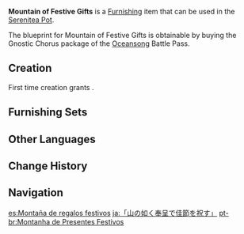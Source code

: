 {{Furnishing Infobox
|id             = 373134
|image          = Item Mountain of Festive Gifts.png
|category       = Landscape
|subcategory    = Item
|quality        = 4
|adeptal_energy = 90
|load           = 35
|reduced_load   = 24
|description    = A somewhat haphazardly-placed pile of popular goods that can be found at stores and stalls during [[Lantern Rite]]. Here you can find fireworks and firecrackers, beloved by the children, beautifully-wrapped cakes, and lovely decorations. Some residents will keep these exquisitely-made wrappers with them to remember the unique celebrations that take place every year.
|blueprint      = [[Battle Pass/Oceansong|Oceansong]] Battle Pass: Gnostic Chorus
|battlepass     = Oceansong
}}
'''Mountain of Festive Gifts''' is a [[Furnishing]] item that can be used in the [[Serenitea Pot]].

The blueprint for Mountain of Festive Gifts is obtainable by buying the Gnostic Chorus package of the [[Battle Pass/Oceansong|Oceansong]] Battle Pass.

==Creation==
First time creation grants {{Item|Trust|24|x=90}}.
{{Recipe
|type = Creation
|time = 16h
|Sandbearer Wood=8
|White Iron Chunk=4
|sort = Sandbearer Wood;White Iron Chunk
}}

==Furnishing Sets==
{{Craft Usage}}

==Other Languages==
{{Other Languages
|default_hidden = 1
|en      = Mountain of Festive Gifts
|zhs     = 「庆节嘉趣礼如山」
|zhs_rm  = "Qìng Jié Jiā Qù Lǐ Rú Shān"
|zht     = 「慶節嘉趣禮如山」
|zht_rm  = "Qìng Jié Jiā Qù Lǐ Rú Shān"
|ja      = 「山の如く奉呈で佳節を祝す」
|ja_rm   = "Yama no Gotoku Houtei de Kasetsu wo Shukusu"{{Assumed}}
|ko      = 「산처럼 쌓인 선물」
|ko_rm   = "Sancheoreom Ssain Seonmul"
|es      = Montaña de regalos festivos
|fr      = Montagne de cadeaux de fête
|ru      = Гора праздничных подарков
|th      = "กองของขวัญเทศกาล"
|th_rm   = 
|vi      = Núi Quà Mừng Lễ
|de      = „Berg der Festtagsgeschenke“
|id      = Tumpukan Hadiah Festival
|pt      = Montanha de Presentes Festivos
|tr      = Şölen Hediyeleri Yığını
|it      = Montagna di regali del festival
}}

==Change History==
{{Change History|2.4}}

==Navigation==
{{Furnishing Navbox|exterior}}

[[es:Montaña de regalos festivos]]
[[ja:「山の如く奉呈で佳節を祝す」]]
[[pt-br:Montanha de Presentes Festivos]]